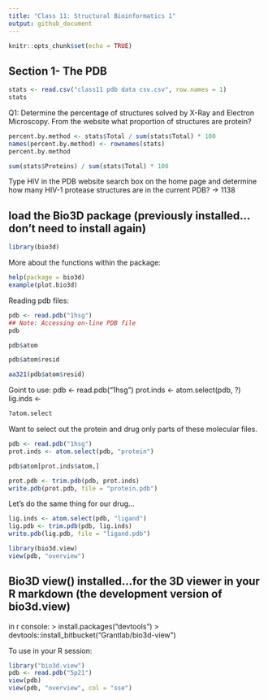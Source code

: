 ```yaml
---
title: "Class 11: Structural Bioinformatics 1"
output: github_document
---
```


```r
knitr::opts_chunk$set(echo = TRUE)
```

## Section 1- The PDB

```r
stats <- read.csv("class11 pdb data csv.csv", row.names = 1)
stats
```

Q1:  Determine the percentage of structures solved by X-Ray and Electron Microscopy. From
the website what proportion of structures are protein?

```r
percent.by.method <- stats$Total / sum(stats$Total) * 100
names(percent.by.method) <- rownames(stats)
percent.by.method
```

```r
sum(stats$Proteins) / sum(stats$Total) * 100
```

Type HIV in the PDB website search box on the home page and determine how many
HIV-1 protease structures are in the current PDB?
  -> 1138
  
  
## load the Bio3D package (previously installed...don't need to install again)

```r
library(bio3d)  
```

More about the functions within the package:
```r
help(package = bio3d)
example(plot.bio3d)
```

Reading pdb files:

```r
pdb <- read.pdb("1hsg")
## Note: Accessing on-line PDB file
pdb
```
```r
pdb$atom
```
```r
pdb$atom$resid
```

```r
aa321(pdb$atom$resid)
```

Goint to use:
  pdb <- read.pdb("1hsg")
  prot.inds <- atom.select(pdb, ?)
  lig.inds <-

```r
?atom.select
```

Want to select out the protein and drug only parts of these molecular files.

```r
pdb <- read.pdb("1hsg")
prot.inds <- atom.select(pdb, "protein")
```

```r
pdb$atom[prot.inds$atom,]
```

```r
prot.pdb <- trim.pdb(pdb, prot.inds)
write.pdb(prot.pdb, file = "protein.pdb")
```

Let's do the same thing for our drug...

```r
lig.inds <- atom.select(pdb, "ligand")
lig.pdb <- trim.pdb(pdb, lig.inds)
write.pdb(lig.pdb, file = "ligand.pdb")
```

```r
library(bio3d.view)
view(pdb, "overview")
```

## Bio3D view() installed...for the 3D viewer in your R markdown (the development version of bio3d.view)

in r console:
> install.packages("devtools")
> devtools::install_bitbucket("Grantlab/bio3d-view")

To use in your R session:

```r
library("bio3d.view")
pdb <- read.pdb("5p21")
view(pdb)
view(pdb, "overview", col = "sse")
```




